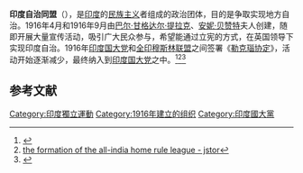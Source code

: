'''印度自治同盟'''（{{lang-en|'''Indian Home Rule movement'''}}），是[[印度|印度]]的[[民族主义|民族主义]]者组成的政治团体，目的是争取实现地方自治。1916年4月和1916年9月由[[巴尔·甘格达尔·提拉克|巴尔·甘格达尔·提拉克]]、[[安妮·贝赞特|安妮·贝赞特]]夫人创建，随即开展大量宣传活动，吸引广大民众参与，希望能通过立宪的方式，在英国领导下实现印度自治。1916年[[印度国大党|印度国大党]]和[[全印穆斯林联盟|全印穆斯林联盟]]之间签署《[[勒克瑙协定|勒克瑙协定]]》，活动开始逐渐减少，最终纳入到[[印度国大党|印度国大党]]之中。<ref>{{Cite web |url=https://byjus.com/free-ias-prep/home-rule-movement/ |title=Home Rule Movement Modern History |access-date=2020-11-21 |archive-date=2020-11-29 |archive-url=https://web.archive.org/web/20201129043419/https://byjus.com/free-ias-prep/home-rule-movement/ |dead-url=no }}</ref><ref>[https://www.jstor.org/stable/41855566?seq=1 the formation of the all-india home rule league - jstor]</ref><ref>{{Cite web |url=http://magazines.odisha.gov.in/Orissareview/2014/August/engpdf/46-49.pdf |title=The Home Rule Movement - Odisha Gov |access-date=2020-11-21 |archive-date=2020-11-29 |archive-url=https://web.archive.org/web/20201129015321/http://magazines.odisha.gov.in/Orissareview/2014/August/engpdf/46-49.pdf |dead-url=no }}</ref>

== 参考文献 ==
{{Reflist}}

[[Category:印度獨立運動|Category:印度獨立運動]]
[[Category:1916年建立的组织|Category:1916年建立的组织]]
[[Category:印度國大黨|Category:印度國大黨]]